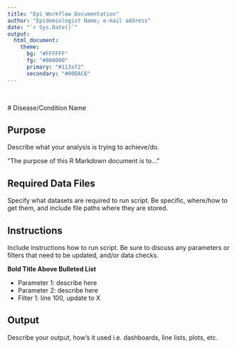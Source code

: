 ---
title: "Epi Workflow Documentation"
author: "Epidemiologist Name; e-mail address"
date: "`r Sys.Date()`"
output: 
  html_document:
    theme:
      bg: "#FFFFFF"
      fg: "#000000"
      primary: "#113a72"
      secondary: "#00DAC6"
---

```{r setup, include=FALSE}

```
\
# Disease/Condition Name

## Purpose

Describe what your analysis is trying to achieve/do.

"The purpose of this R Markdown document is to..."

## Required Data Files

Specify what datasets are required to run script. Be specific, where/how to get them, and include file paths where they are stored.

## Instructions

Include instructions how to run script. Be sure to discuss any parameters or filters that need to be updated, and/or data checks.

**Bold Title Above Bulleted List**

-   Parameter 1: describe here
-   Parameter 2: describe here
-   Filter 1: line 100, update to X

## Output

Describe your output, how's it used i.e. dashboards, line lists, plots, etc.
